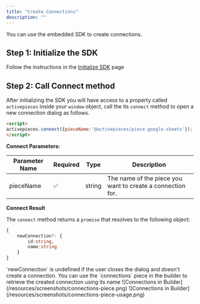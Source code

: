 ```yaml
---
title: "Create Connections"
description: ""
---
```


You can use the embedded SDK to create connections.

## Step 1: Initialize the SDK

Follow the instructions in the [Initialize SDK](../configuration/initialize-embed) page

## Step 2: Call Connect method
After initializing the SDK you will have access to a property called `activepieces` inside your `window` object,
call the its `connect` method to open a new connection dialog as follows.

```html
<script> 
activepieces.connect({pieceName:'@activepieces/piece-google-sheets'});
</script>
```

**Connect Parameters:**

| Parameter Name |  Required |  Type | Description |
| --- | --- | --- | --- |
| pieceName | ✅ | string | The name of the piece you want to create a connection for.

**Connect Result** 

The `connect` method returns a `promise` that resolves to the following object:

```ts
{
    newConnection?: {
        id:string,
        name:string
    }
}

```
<Info>
`newConnection` is undefined if the user closes the dialog and doesn't create a connection.
 </Info>

 <Tip>
You can use the `connections` piece in the builder to retrieve the created connection using its name
![Connections in Builder](/resources/screenshots/connections-piece.png)
![Connections in Builder](/resources/screenshots/connections-piece-usage.png)
</Tip>
